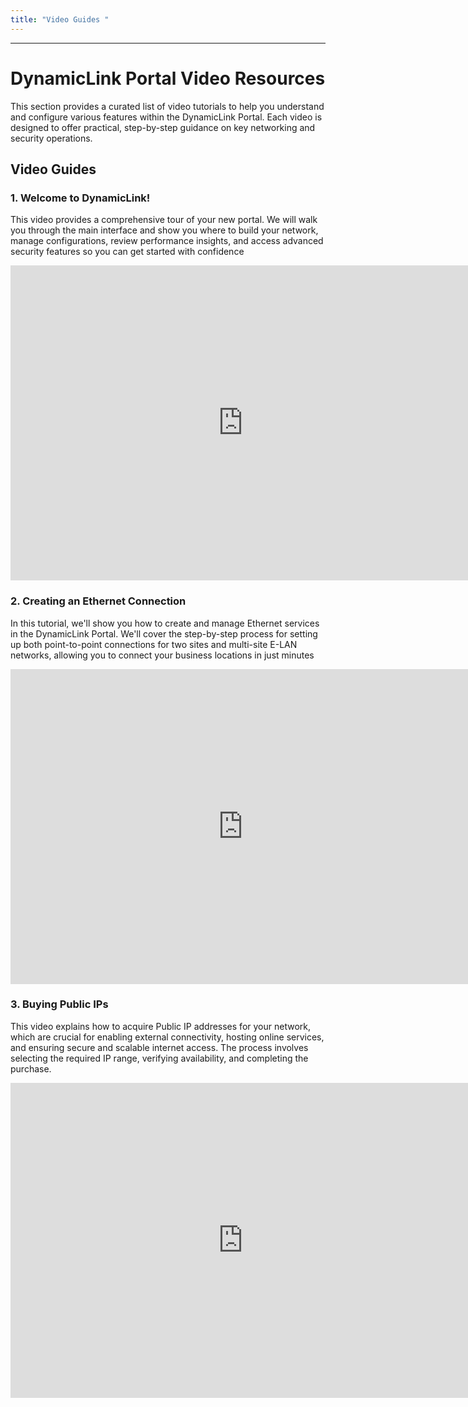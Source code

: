 ```yaml
---
title: "Video Guides "
---
```


---

# DynamicLink Portal Video Resources

This section provides a curated list of video tutorials to help you understand and configure various features within the DynamicLink  Portal. Each video is designed to offer practical, step-by-step guidance on key networking and security operations.

## Video Guides

### 1. Welcome to DynamicLink!

This video provides a comprehensive tour of your new portal. We will walk you through the main interface and show you where to build your network, manage configurations, review performance insights, and access advanced security features so you can get started with confidence

  <iframe src="https://www.veed.io/embed/399b9229-48e4-4b66-a19c-041bd20a1b5c?watermark=1&color=&sharing=1&title=1" width="744" height="504" frameborder="0" title="DynamicLink Overview" webkitallowfullscreen mozallowfullscreen allowfullscreen></iframe>

### 2. Creating an Ethernet Connection

In this tutorial, we'll show you how to create and manage Ethernet services in the DynamicLink Portal. We'll cover the step-by-step process for setting up both point-to-point connections for two sites and multi-site E-LAN networks, allowing you to connect your business locations in just minutes

  <iframe src="https://www.veed.io/embed/e64558c2-c4cc-4cfe-b246-257298f48837?watermark=1&color=&sharing=1&title=1" width="744" height="504" frameborder="0" title="Creating an Ethernet Connection" webkitallowfullscreen mozallowfullscreen allowfullscreen></iframe>

### 3. Buying Public IPs

This video explains how to acquire Public IP addresses for your network, which are crucial for enabling external connectivity, hosting online services, and ensuring secure and scalable internet access. The process involves selecting the required IP range, verifying availability, and completing the purchase.

<iframe src="https://veed.io/embed/b14dbc89-26ee-4a71-8f3d-929e04486fec?watermark=0&color=default&sharing=1&title=1" width="744" height="504" frameborder="0" title="Network as a Service - Buy Public IPs" webkitallowfullscreen mozallowfullscreen allowfullscreen />

### 4. Creating a Port on Zayo Portal

Understand how to create a Port within the customer Portal network. Your organization's Port serves as the physical connection point between your internal network and the DynamicLink network, essential for routing traffic.

<iframe src="https://veed.io/embed/8775a5f2-6316-4a35-af2d-61cf213ce6eb?watermark=0&color=default&sharing=1&title=1" width="744" height="504" frameborder="0" title="Zayo NaaS Portal - Buying a port " webkitallowfullscreen mozallowfullscreen allowfullscreen />

### 5. Creating a DC to DC connection

This tutorial describes how to establish a direct network connection between two data center ports. A DC-to-DC connection enables seamless data transfer between two physical locations, optimizing traffic flow, enhancing redundancy, and improving network performance.

<iframe src="https://veed.io/embed/882ff735-8dc6-4c78-ac67-32473429142d?watermark=0&color=default&sharing=1&title=1" width="744" height="504" frameborder="0" title="German AWS Zayo NaaS Portal- DC connection" webkitallowfullscreen mozallowfullscreen allowfullscreen />

### 6. Connecting Your AWS workloads / Automated AWS Connection

These videos demonstrate how to establish direct and secure connectivity to AWS cloud regions through network-to-network interface (NNI) connections. Learn how to optimize application performance by distributing workloads efficiently and integrating seamlessly with AWS Direct Connect.

<iframe src="https://veed.io/embed/d25329ae-3af4-458c-9458-7e9df451d461?watermark=0&color=default&sharing=1&title=1" width="744" height="504" frameborder="0" title="Zayo NaaS Portal- DC connection to AWS" webkitallowfullscreen mozallowfullscreen allowfullscreen />

### 